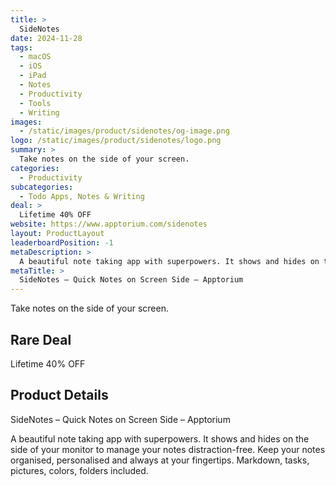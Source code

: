 ```yaml
---
title: >
  SideNotes
date: 2024-11-28
tags:
  - macOS
  - iOS
  - iPad
  - Notes
  - Productivity
  - Tools
  - Writing
images:
  - /static/images/product/sidenotes/og-image.png
logo: /static/images/product/sidenotes/logo.png
summary: >
  Take notes on the side of your screen.
categories:
  - Productivity
subcategories:
  - Todo Apps, Notes & Writing
deal: >
  Lifetime 40% OFF
website: https://www.apptorium.com/sidenotes
layout: ProductLayout
leaderboardPosition: -1
metaDescription: >
  A beautiful note taking app with superpowers. It shows and hides on the side of your monitor to manage your notes distraction-free. Keep your notes organised, personalised and always at your fingertips. Markdown, tasks, pictures, colors, folders included.
metaTitle: >
  SideNotes – Quick Notes on Screen Side – Apptorium
---
```

Take notes on the side of your screen.

## Rare Deal

Lifetime 40% OFF

## Product Details

SideNotes – Quick Notes on Screen Side – Apptorium

A beautiful note taking app with superpowers. It shows and hides on the side of your monitor to manage your notes distraction-free. Keep your notes organised, personalised and always at your fingertips. Markdown, tasks, pictures, colors, folders included.
